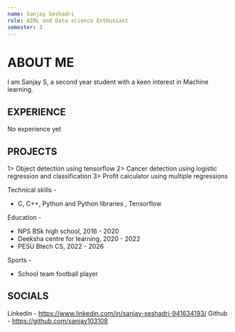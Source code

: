 ```yaml
---
name: Sanjay Seshadri
role: AIML and Data science Enthusiast
semester: 3
---
```




# ABOUT ME

I am Sanjay S, a second year student with a keen interest in Machine learning.


## EXPERIENCE

No experience yet


## PROJECTS

1> Object detection using tensorflow
2> Cancer detection using logistic regression and classification
3> Profit calculator using multiple regressions


Technical skills - 
* C, C++, Python and Python libraries , Tensorflow


Education - 
* NPS BSk high school, 2016 - 2020
* Deeksha centre for learning, 2020 - 2022
* PESU Btech CS, 2022 - 2026

Sports - 
* School team football player


## SOCIALS

Linkedin - https://www.linkedin.com/in/sanjay-seshadri-941634193/
Github - https://github.com/sanjay103108

